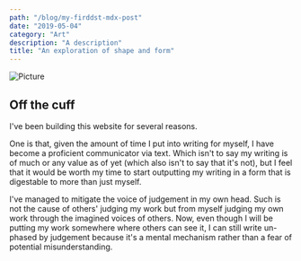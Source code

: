 ```yaml
---
path: "/blog/my-firddst-mdx-post"
date: "2019-05-04"
category: "Art"
description: "A description"
title: "An exploration of shape and form"
---
```




![Picture](https://live.staticflickr.com/65535/48741861973_04ffc28615_h.jpg)
## Off the cuff

I've been building this website for several reasons.  

One is that, given the amount of time I put into writing for myself, I have become a proficient communicator via text.
Which isn't to say my writing is of much or any value as of yet (which also isn't to say that it's not), but I feel that
it would be worth my time to start outputting my writing in a form that is digestable to more than just myself.  

I've managed to mitigate the voice of judgement in my own head. Such is not the cause of others' judging my work
but from myself judging my own work through the imagined voices of others. Now, even though I will be putting my work somewhere
where others can see it, I can still write un-phased by judgement because it's a mental mechanism rather than a fear of potential
misunderstanding.